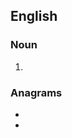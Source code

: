 ==English==

===Noun===
{{head|en|noun plural form}}

# {{plural of|sergeant|lang=en}}

===Anagrams===
* {{l|en|estranges}}
* {{l|en|greatness}}
